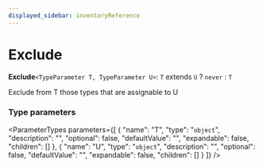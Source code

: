 ```yaml
---
displayed_sidebar: inventoryReference
---
```



# Exclude

 **Exclude**`<TypeParameter T, TypeParameter U>`: `T` extends `U` ? `never` : `T`

Exclude from T those types that are assignable to U

### Type parameters

<ParameterTypes parameters={[
  {
    "name": "T",
    "type": "`object`",
    "description": "",
    "optional": false,
    "defaultValue": "",
    "expandable": false,
    "children": []
  },
  {
    "name": "U",
    "type": "`object`",
    "description": "",
    "optional": false,
    "defaultValue": "",
    "expandable": false,
    "children": []
  }
]} />
